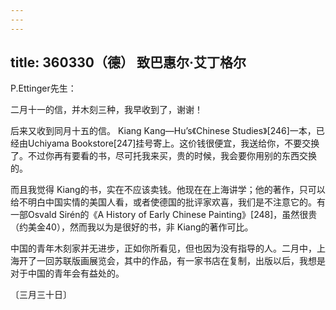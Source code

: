 ```yaml
---
---
---
```

title: 360330（德） 致巴惠尔·艾丁格尔
---




P.Ettinger先生：

二月十一的信，并木刻三种，我早收到了，谢谢！

后来又收到同月十五的信。 Kiang Kang—Hu’s《Chinese Studies》[246]一本，已经由Uchiyama Bookstore[247]挂号寄上。这价钱很便宜，我送给你，不要交换了。不过你再有要看的书，尽可托我来买，贵的时候，我会要你用别的东西交换的。

而且我觉得 Kiang的书，实在不应该卖钱。他现在在上海讲学；他的著作，只可以给不明白中国实情的美国人看，或者使德国的批评家欢喜，我们是不注意它的。有一部Osvald Sirén的《A History of Early Chinese Painting》[248]，虽然很贵（约美金40），然而我以为是很好的书，非 Kiang的著作可比。

中国的青年木刻家并无进步，正如你所看见，但也因为没有指导的人。二月中，上海开了一回苏联版画展览会，其中的作品，有一家书店在复制，出版以后，我想是对于中国的青年会有益处的。

〔三月三十日〕